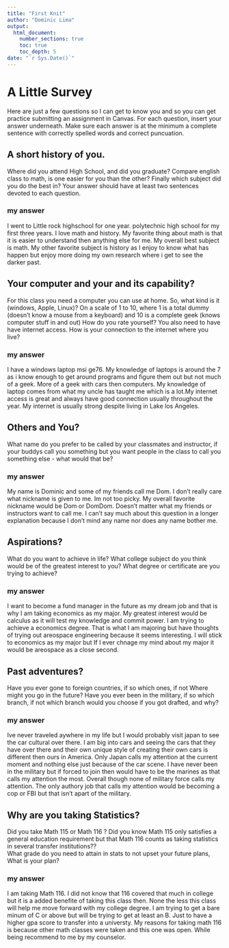 ```yaml
---
title: "First Knit"
author: "Dominic Lima"
output: 
  html_document:
    number_sections: true
    toc: true
    toc_depth: 5
date: "`r Sys.Date()`"   
---
```


# A Little Survey

Here are just a few questions so I can get to know you and so you can get practice submitting an assignment in Canvas.  For each question, insert your answer underneath. Make sure each answer is at the minimum a complete sentence with correctly spelled words and correct puncuation. 

## A short history of you.  
Where did you attend High School, and did you graduate? Compare english class to math, is one easier for you than the other? Finally which subject did you do the best in? Your answer should have at least two sentences devoted to each question.  
  
### my answer     
  I went to Little rock highschool for one year. polytechnic high school for my first three years. I love math and history. My favorite thing about math is that it is easier to understand then anything else for me. My overall best subject is math. My other favorite subject is history as I enjoy to know what has happen but enjoy more doing my own research where i get to see the darker past.

     


## Your computer and your and its capability?  
 For this class  you need a computer you can use at home.  So, what kind is it (windows, Apple, Linux)?  On a scale of 1 to 10, where 1 is a total dummy (doesn't know a mouse from a keyboard) and 10 is a complete geek (knows computer stuff in and out) How do you rate yourself?  You also need to have have internet access. How is your connection to the internet where you live?

### my answer   
  I have a windows laptop msi ge76. My knowledge of laptops is around the 7 as i know enough to get around programs and figure them out but not much of a geek. More of a geek with cars then computers. My knowledge of laptop comes from what my uncle has taught me which is a lot.My internet access is great and always have good connection usually throughout the year. My internet is usually strong despite living in Lake los Angeles.
   

## Others and You?   
What name do you prefer to be called by your classmates and instructor, if your buddys call you something but you want people in the class to call you something else - what would that be? 

### my answer     
  My name is Dominic and some of my friends call me Dom. I don't really care what nickname is given to me. Im not too picky. My overall favorite nickname would be Dom or DomDom. Doesn't matter what my friends or instructors want to call me. I can't say much about this question in a longer explanation because I don't mind any name nor does any name bother me.
   
 




## Aspirations?   
What do you want to achieve in life?  What college subject do you think would be of the greatest interest to you? What degree or certificate are you trying to achieve?

### my answer     
  I want to become a fund manager in the future as my dream job and that is why I am taking economics as my major. My greatest interest would be calculus as it will test my knowledge and commit power. I am trying to achieve a economics degree. That is what I am majoring but have thoughts of trying out areospace engineering because it seems interesting. I will stick to economics as my major but If I ever chnage my mind about my major it would be areospace as a close second.
   
 




## Past adventures?  
Have you ever gone to foreign countries, if so which ones, if not Where might you go in the future?  Have you ever been in the military, if so which branch, if not which branch would you choose if you got drafted, and why?

### my answer     
  Ive never traveled aywhere in my life but I would probably visit japan to see the car cultural over there. I am big into cars and seeing the cars that they have over there and their own unique style of creating their own cars is different then ours in America. Only Japan calls my attention at the current moment and nothing else just because of the car scene. I have never been in the military but if forced to join then would have to be the marines as that calls my attention the most. Overall though none of military force calls my attention. The only authory job that calls my attention would be becoming a cop or FBI but that isn't apart of the military.
   
  




## Why are you taking Statistics?  
Did you take Math 115 or Math 116 ?  Did you know Math 115 only satisfies a general education requirement but that Math 116 counts as taking statistics in several transfer institutions??  
What grade do you need to attain in stats to not upset your future plans, What is your plan?  
 

### my answer     
  
   I am taking Math 116. I did not know that 116 covered that much in college but it is a added benefite of taking this class then. None the less this class will help me move forward with my college degree. I am trying to get a bare minum of C or above but will be trying to get at least an B. Just to have a higher gpa score to transfer into a universty. My reasons for taking math 116 is because other math classes were taken and this one was open. While being recommend to me by my counselor. 
 






  




